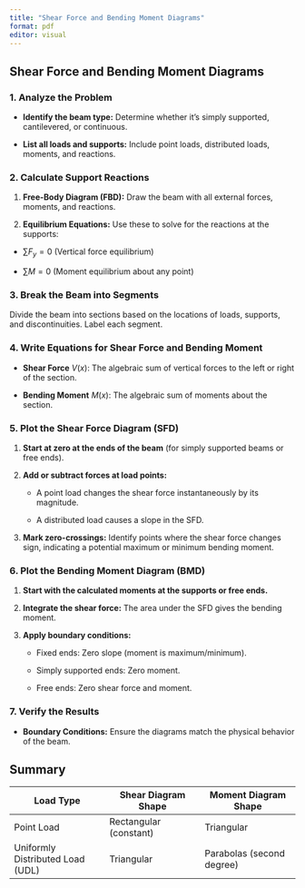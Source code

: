 ```yaml
---
title: "Shear Force and Bending Moment Diagrams"
format: pdf
editor: visual
---
```


## Shear Force and Bending Moment Diagrams

### **1. Analyze the Problem**

-   **Identify the beam type:** Determine whether it's simply supported, cantilevered, or continuous.

-   **List all loads and supports:** Include point loads, distributed loads, moments, and reactions.

### **2. Calculate Support Reactions**

1.  **Free-Body Diagram (FBD):** Draw the beam with all external forces, moments, and reactions.

2.  **Equilibrium Equations:** Use these to solve for the reactions at the supports:

-   $\sum F_y = 0$ (Vertical force equilibrium)

-   $\sum M = 0$ (Moment equilibrium about any point)

### **3. Break the Beam into Segments**

Divide the beam into sections based on the locations of loads, supports, and discontinuities. Label each segment.

### **4. Write Equations for Shear Force and Bending Moment**

-   **Shear Force** $V(x)$: The algebraic sum of vertical forces to the left or right of the section.

-   **Bending Moment** $M(x)$: The algebraic sum of moments about the section.

### **5. Plot the Shear Force Diagram (SFD)**

1.  **Start at zero at the ends of the beam** (for simply supported beams or free ends).

2.  **Add or subtract forces at load points:**

    -   A point load changes the shear force instantaneously by its magnitude.

    -   A distributed load causes a slope in the SFD.

3.  **Mark zero-crossings:** Identify points where the shear force changes sign, indicating a potential maximum or minimum bending moment.

### **6. Plot the Bending Moment Diagram (BMD)**

1.  **Start with the calculated moments at the supports or free ends.**

2.  **Integrate the shear force:** The area under the SFD gives the bending moment.

3.  **Apply boundary conditions:**

    -   Fixed ends: Zero slope (moment is maximum/minimum).

    -   Simply supported ends: Zero moment.

    -   Free ends: Zero shear force and moment.

### **7. Verify the Results**

-   **Boundary Conditions:** Ensure the diagrams match the physical behavior of the beam.

## Summary

| **Load Type** | **Shear Diagram Shape** | **Moment Diagram Shape** |
|----|----|----|
| Point Load | Rectangular (constant) | Triangular |
| Uniformly Distributed Load (UDL) | Triangular | Parabolas (second degree) |
